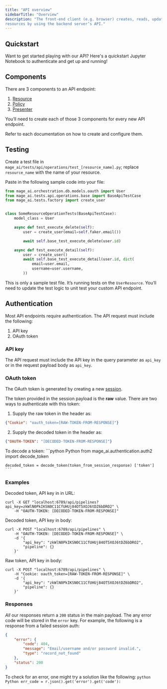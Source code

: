 ```yaml
---
title: "API overview"
sidebarTitle: "Overview"
description: "The front-end client (e.g. browser) creates, reads, updates, and deletes (CRUD)
resources by using the backend server’s API."
---
```


## Quickstart

Want to get started playing with our API? Here's a quickstart Jupyter Notebook to authenticate and get up and running!



## Components

There are 3 components to an API endpoint:

1. [Resource](/api-reference/resources)
1. [Policy](/api-reference/policies)
1. [Presenter](/api-reference/presenters)

You’ll need to create each of those 3 components for every new API endpoint.

Refer to each documentation on how to create and configure them.

## Testing

Create a test file in `mage_ai/tests/api/operations/test_[resource_name].py`;
replace `resource_name` with the name of your resource.

Paste in the following sample code into your file:

```python
from mage_ai.orchestration.db.models.oauth import User
from mage_ai.tests.api.operations.base import BaseApiTestCase
from mage_ai.tests.factory import create_user


class SomeResourceOperationTests(BaseApiTestCase):
    model_class = User

    async def test_execute_delete(self):
        user = create_user(email=self.faker.email())

        await self.base_test_execute_delete(user.id)

    async def test_execute_detail(self):
        user = create_user()
        await self.base_test_execute_detail(user.id, dict(
            email=user.email,
            username=user.username,
        ))
```

This is only a sample test file. It’s running tests on the `UserResource`.
You’ll need to update the test logic to unit test your custom API endpoint.

## Authentication

Most API endpoints require authentication. The API request must include the following:

1. API key
1. OAuth token

### API key

The API request must include the API key in the query parameter as `api_key` or in the request payload body as `api_key`.

### OAuth token

The OAuth token is generated by creating a new [session](/api-reference/sessions). 

The token provided in the session payload is the **raw** value. There are two ways to authenticate with this token:

1. Supply the raw token in the header as:

```json
{"Cookie": "oauth_token=[RAW-TOKEN-FROM-RESPONSE]"}
```

2. Supply the decoded token in the header as:

```json
{"OAUTH-TOKEN": "[DECODED-TOKEN-FROM-RESPONSE]"}
```

To decode a token:
<CodeGroup>
    ```python Python
    from mage_ai.authentication.auth2 import decode_token

    decoded_token = decode_token(token_from_session_response) ['token']
    ```
</CodeGroup>

### Examples

Decoded token, API key in in URL:

```curl
curl -X GET "localhost:6789/api/pipelines?api_key=zkWlN0PkIKSN0C11CfUHUj84OT5XOJ6tDZ6bDRO2" \
    -H "OAUTH-TOKEN: [DECODED-TOKEN-FROM-RESPONSE]"
```

Decoded token, API key in body:

```curl
curl -X POST "localhost:6789/api/pipelines" \
    -H "OAUTH-TOKEN: [DECODED-TOKEN-FROM-RESPONSE]" \
    -d '{
        "api_key": "zkWlN0PkIKSN0C11CfUHUj84OT5XOJ6tDZ6bDRO2",
        "pipeline": {}
    }'
```

Raw token, API key in body:

```curl
curl -X POST "localhost:6789/api/pipelines" \
    -H "Cookie: oauth_token=[RAW-TOKEN-FROM-RESPONSE]" \
    -d '{
        "api_key": "zkWlN0PkIKSN0C11CfUHUj84OT5XOJ6tDZ6bDRO2",
        "pipeline": {}
    }'
```

### Responses

_All_ our responses return a `200` status in the main payload. The any error code will be stored in the `error` key. For example, the following is a response from a failed session auth:

```json
{
    "error": {
        "code": 404,
        "message": "Email/username and/or password invalid.",
        "type": "record_not_found"
    },
    "status": 200
}
```

To check for an error, one might try a solution like the following:
<CodeGroup>
    ```python Python
    err_code = r.json().get('error').get('code'):
    ```
</CodeGroup>
